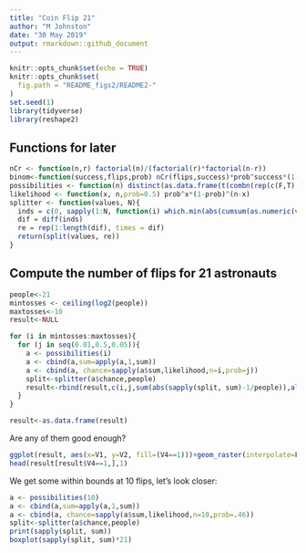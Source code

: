 ---
title: "Coin Flip 21"
author: "M Johnston"
date: "30 May 2019"
output: rmarkdown::github_document
---

```{r setup, include=FALSE}
knitr::opts_chunk$set(echo = TRUE)
knitr::opts_chunk$set(
  fig.path = "README_figs2/README2-"
)
set.seed(1)
library(tidyverse)
library(reshape2)
```
## Functions for later
```{r functions}
nCr <- function(n,r) factorial(n)/(factorial(r)*factorial(n-r))
binom<-function(success,flips,prob) nCr(flips,success)*prob^success*(1-prob)^(flips-success)
possibilities <- function(n) distinct(as.data.frame(t(combn(rep(c(F,T),n),n,NULL,T))))
likelihood <- function(x, n,prob=0.5) prob^x*(1-prob)^(n-x)
splitter <- function(values, N){
  inds = c(0, sapply(1:N, function(i) which.min(abs(cumsum(as.numeric(values)) - sum(as.numeric(values))/N*i))))
  dif = diff(inds)
  re = rep(1:length(dif), times = dif)
  return(split(values, re))
}
```
## Compute the number of flips for 21 astronauts
```{r 21astrosetup, warning=FALSE}

people<-21
mintosses <- ceiling(log2(people))
maxtosses<-10
result<-NULL

for (i in mintosses:maxtosses){
  for (j in seq(0.01,0.5,0.05)){
    a <- possibilities(i)
    a <- cbind(a,sum=apply(a,1,sum))
    a <- cbind(a, chance=sapply(a$sum,likelihood,n=i,prob=j))
    split<-splitter(a$chance,people)
    result<-rbind(result,c(i,j,sum(abs(sapply(split, sum)-1/people)),all(abs(sapply(split, sum)-1/people)<0.001)))
  }
}

result<-as.data.frame(result)
```
Are any of them good enough?
```{r check}
ggplot(result, aes(x=V1, y=V2, fill=(V4==1)))+geom_raster(interpolate=F)
head(result[result$V4==1,],1)
```
We get some within bounds at 10 flips, let's look closer:
```{r closer}
a <- possibilities(10)
a <- cbind(a,sum=apply(a,1,sum))
a <- cbind(a, chance=sapply(a$sum,likelihood,n=10,prob=.46))
split<-splitter(a$chance,people)
print(sapply(split, sum))
boxplot(sapply(split, sum)*21)
```
